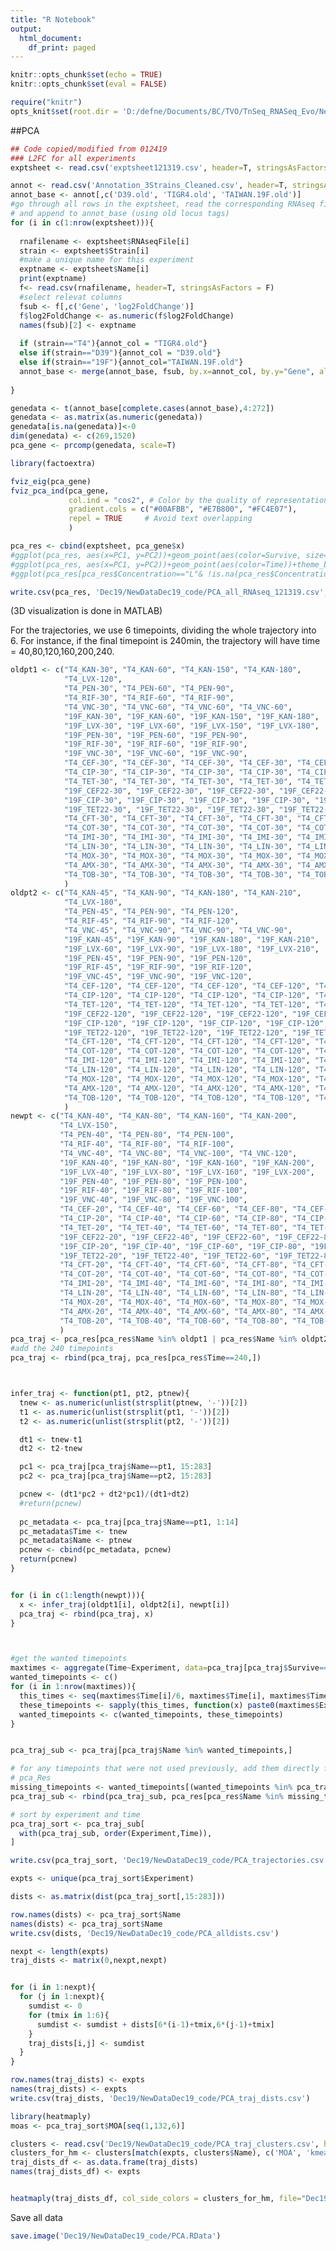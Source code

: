 ```yaml
---
title: "R Notebook"
output:
  html_document:
    df_print: paged
---
```

```r
knitr::opts_chunk$set(echo = TRUE)
knitr::opts_chunk$set(eval = FALSE)

require("knitr")
opts_knit$set(root.dir = 'D:/defne/Documents/BC/TVO/TnSeq_RNASeq_Evo/New Experiments/')
```


##PCA
```r
## Code copied/modified from 012419
### L2FC for all experiments
exptsheet <- read.csv('exptsheet121319.csv', header=T, stringsAsFactors = F)

annot <- read.csv('Annotation_3Strains_Cleaned.csv', header=T, stringsAsFactors = F)
annot_base <- annot[,c('D39.old', 'TIGR4.old', 'TAIWAN.19F.old')]
#go through all rows in the exptsheet, read the corresponding RNAseq file, 
# and append to annot_base (using old locus tags)
for (i in c(1:nrow(exptsheet))){
  
  rnafilename <- exptsheet$RNAseqFile[i]
  strain <- exptsheet$Strain[i]
  #make a unique name for this experiment
  exptname <- exptsheet$Name[i]
  print(exptname)
  f<- read.csv(rnafilename, header=T, stringsAsFactors = F)
  #select relevat columns
  fsub <- f[,c('Gene', 'log2FoldChange')]
  f$log2FoldChange <- as.numeric(f$log2FoldChange)
  names(fsub)[2] <- exptname
  
  if (strain=="T4"){annot_col = "TIGR4.old"}
  else if(strain=="D39"){annot_col = "D39.old"}
  else if(strain=="19F"){annot_col="TAIWAN.19F.old"}
  annot_base <- merge(annot_base, fsub, by.x=annot_col, by.y="Gene", all.x=T, all.y=T, sort=F)
  
}

genedata <- t(annot_base[complete.cases(annot_base),4:272])
genedata <- as.matrix(as.numeric(genedata))
genedata[is.na(genedata)]<-0
dim(genedata) <- c(269,1520)
pca_gene <- prcomp(genedata, scale=T)

library(factoextra)

fviz_eig(pca_gene)
fviz_pca_ind(pca_gene,
             col.ind = "cos2", # Color by the quality of representation
             gradient.cols = c("#00AFBB", "#E7B800", "#FC4E07"),
             repel = TRUE     # Avoid text overlapping
             )

pca_res <- cbind(exptsheet, pca_gene$x)
#ggplot(pca_res, aes(x=PC1, y=PC2))+geom_point(aes(color=Survive, size=Time))+theme_classic()+facet_grid(Strain~AB)
#ggplot(pca_res, aes(x=PC1, y=PC2))+geom_point(aes(color=Time))+theme_bw()+scale_color_gradient(low="blue", high="red")
#ggplot(pca_res[pca_res$Concentration=="L"& !is.na(pca_res$Concentration),], aes(x=PC1, y=PC2))+geom_point(aes(color=Time, shape=as.factor(Survive)))+theme_classic()+facet_grid(Strain~AB)+scale_color_gradient(low="blue", high="red")

write.csv(pca_res, 'Dec19/NewDataDec19_code/PCA_all_RNAseq_121319.csv', row.names=F)

```


(3D visualization is done in MATLAB)

For the trajectories, we use 6 timepoints, dividing the whole trajectory into 6. For instance, if the final timepoint is 240min, the trajectory will have time = 40,80,120,160,200,240. 
```R

oldpt1 <- c("T4_KAN-30", "T4_KAN-60", "T4_KAN-150", "T4_KAN-180",
            "T4_LVX-120",
            "T4_PEN-30", "T4_PEN-60", "T4_PEN-90",
            "T4_RIF-30", "T4_RIF-60", "T4_RIF-90",
            "T4_VNC-30", "T4_VNC-60", "T4_VNC-60", "T4_VNC-60",
            "19F_KAN-30", "19F_KAN-60", "19F_KAN-150", "19F_KAN-180",
            "19F_LVX-30", "19F_LVX-60", "19F_LVX-150", "19F_LVX-180",
            "19F_PEN-30", "19F_PEN-60", "19F_PEN-90",
            "19F_RIF-30", "19F_RIF-60", "19F_RIF-90",
            "19F_VNC-30", "19F_VNC-60", "19F_VNC-90",
            "T4_CEF-30", "T4_CEF-30", "T4_CEF-30", "T4_CEF-30", "T4_CEF-30", 
            "T4_CIP-30", "T4_CIP-30", "T4_CIP-30", "T4_CIP-30", "T4_CIP-30", 
            "T4_TET-30", "T4_TET-30", "T4_TET-30", "T4_TET-30", "T4_TET-30", 
            "19F_CEF22-30", "19F_CEF22-30", "19F_CEF22-30", "19F_CEF22-30", "19F_CEF22-30", 
            "19F_CIP-30", "19F_CIP-30", "19F_CIP-30", "19F_CIP-30", "19F_CIP-30", 
            "19F_TET22-30", "19F_TET22-30", "19F_TET22-30", "19F_TET22-30", "19F_TET22-30",
            "T4_CFT-30", "T4_CFT-30", "T4_CFT-30", "T4_CFT-30", "T4_CFT-30", 
            "T4_COT-30", "T4_COT-30", "T4_COT-30", "T4_COT-30", "T4_COT-30", 
            "T4_IMI-30", "T4_IMI-30", "T4_IMI-30", "T4_IMI-30", "T4_IMI-30",
            "T4_LIN-30", "T4_LIN-30", "T4_LIN-30", "T4_LIN-30", "T4_LIN-30",
            "T4_MOX-30", "T4_MOX-30", "T4_MOX-30", "T4_MOX-30", "T4_MOX-30",
            "T4_AMX-30", "T4_AMX-30", "T4_AMX-30", "T4_AMX-30", "T4_AMX-30", 
            "T4_TOB-30", "T4_TOB-30", "T4_TOB-30", "T4_TOB-30", "T4_TOB-30"
            )
oldpt2 <- c("T4_KAN-45", "T4_KAN-90", "T4_KAN-180", "T4_KAN-210",
            "T4_LVX-180",
            "T4_PEN-45", "T4_PEN-90", "T4_PEN-120",
            "T4_RIF-45", "T4_RIF-90", "T4_RIF-120",
            "T4_VNC-45", "T4_VNC-90", "T4_VNC-90", "T4_VNC-90",
            "19F_KAN-45", "19F_KAN-90", "19F_KAN-180", "19F_KAN-210",
            "19F_LVX-60", "19F_LVX-90", "19F_LVX-180", "19F_LVX-210",
            "19F_PEN-45", "19F_PEN-90", "19F_PEN-120",
            "19F_RIF-45", "19F_RIF-90", "19F_RIF-120",
            "19F_VNC-45", "19F_VNC-90", "19F_VNC-120",
            "T4_CEF-120", "T4_CEF-120", "T4_CEF-120", "T4_CEF-120", "T4_CEF-120",
            "T4_CIP-120", "T4_CIP-120", "T4_CIP-120", "T4_CIP-120", "T4_CIP-120",
            "T4_TET-120", "T4_TET-120", "T4_TET-120", "T4_TET-120", "T4_TET-120",
            "19F_CEF22-120", "19F_CEF22-120", "19F_CEF22-120", "19F_CEF22-120", "19F_CEF22-120",
            "19F_CIP-120", "19F_CIP-120", "19F_CIP-120", "19F_CIP-120", "19F_CIP-120",
            "19F_TET22-120", "19F_TET22-120", "19F_TET22-120", "19F_TET22-120", "19F_TET22-120",
            "T4_CFT-120", "T4_CFT-120", "T4_CFT-120", "T4_CFT-120", "T4_CFT-120",
            "T4_COT-120", "T4_COT-120", "T4_COT-120", "T4_COT-120", "T4_COT-120",
            "T4_IMI-120", "T4_IMI-120", "T4_IMI-120", "T4_IMI-120", "T4_IMI-120",
            "T4_LIN-120", "T4_LIN-120", "T4_LIN-120", "T4_LIN-120", "T4_LIN-120", 
            "T4_MOX-120", "T4_MOX-120", "T4_MOX-120", "T4_MOX-120", "T4_MOX-120",
            "T4_AMX-120", "T4_AMX-120", "T4_AMX-120", "T4_AMX-120", "T4_AMX-120",
            "T4_TOB-120", "T4_TOB-120", "T4_TOB-120", "T4_TOB-120", "T4_TOB-120"
            )
newpt <- c("T4_KAN-40", "T4_KAN-80", "T4_KAN-160", "T4_KAN-200",
           "T4_LVX-150",
           "T4_PEN-40", "T4_PEN-80", "T4_PEN-100",
           "T4_RIF-40", "T4_RIF-80", "T4_RIF-100",
           "T4_VNC-40", "T4_VNC-80", "T4_VNC-100", "T4_VNC-120",
           "19F_KAN-40", "19F_KAN-80", "19F_KAN-160", "19F_KAN-200",
           "19F_LVX-40", "19F_LVX-80", "19F_LVX-160", "19F_LVX-200",
           "19F_PEN-40", "19F_PEN-80", "19F_PEN-100",
           "19F_RIF-40", "19F_RIF-80", "19F_RIF-100",
           "19F_VNC-40", "19F_VNC-80", "19F_VNC-100",
           "T4_CEF-20", "T4_CEF-40", "T4_CEF-60", "T4_CEF-80", "T4_CEF-100",
           "T4_CIP-20", "T4_CIP-40", "T4_CIP-60", "T4_CIP-80", "T4_CIP-100",
           "T4_TET-20", "T4_TET-40", "T4_TET-60", "T4_TET-80", "T4_TET-100",
           "19F_CEF22-20", "19F_CEF22-40", "19F_CEF22-60", "19F_CEF22-80", "19F_CEF22-100",
           "19F_CIP-20", "19F_CIP-40", "19F_CIP-60", "19F_CIP-80", "19F_CIP-100",
           "19F_TET22-20", "19F_TET22-40", "19F_TET22-60", "19F_TET22-80", "19F_TET22-100",
           "T4_CFT-20", "T4_CFT-40", "T4_CFT-60", "T4_CFT-80", "T4_CFT-100",
           "T4_COT-20", "T4_COT-40", "T4_COT-60", "T4_COT-80", "T4_COT-100",
           "T4_IMI-20", "T4_IMI-40", "T4_IMI-60", "T4_IMI-80", "T4_IMI-100",
           "T4_LIN-20", "T4_LIN-40", "T4_LIN-60", "T4_LIN-80", "T4_LIN-100",
           "T4_MOX-20", "T4_MOX-40", "T4_MOX-60", "T4_MOX-80", "T4_MOX-100",
           "T4_AMX-20", "T4_AMX-40", "T4_AMX-60", "T4_AMX-80", "T4_AMX-100",
           "T4_TOB-20", "T4_TOB-40", "T4_TOB-60", "T4_TOB-80", "T4_TOB-100"
           )
pca_traj <- pca_res[pca_res$Name %in% oldpt1 | pca_res$Name %in% oldpt2, ]
#add the 240 timepoints
pca_traj <- rbind(pca_traj, pca_res[pca_res$Time==240,])



infer_traj <- function(pt1, pt2, ptnew){
  tnew <- as.numeric(unlist(strsplit(ptnew, '-'))[2])
  t1 <- as.numeric(unlist(strsplit(pt1, '-'))[2])
  t2 <- as.numeric(unlist(strsplit(pt2, '-'))[2])

  dt1 <- tnew-t1
  dt2 <- t2-tnew

  pc1 <- pca_traj[pca_traj$Name==pt1, 15:283]
  pc2 <- pca_traj[pca_traj$Name==pt2, 15:283]

  pcnew <- (dt1*pc2 + dt2*pc1)/(dt1+dt2)
  #return(pcnew)
  
  pc_metadata <- pca_traj[pca_traj$Name==pt1, 1:14]
  pc_metadata$Time <- tnew
  pc_metadata$Name <- ptnew
  pcnew <- cbind(pc_metadata, pcnew)
  return(pcnew)
}


for (i in c(1:length(newpt))){
  x <- infer_traj(oldpt1[i], oldpt2[i], newpt[i])
  pca_traj <- rbind(pca_traj, x)
}



#get the wanted timepoints
maxtimes <- aggregate(Time~Experiment, data=pca_traj[pca_traj$Survive==0,1:14], max)
wanted_timepoints <- c()
for (i in 1:nrow(maxtimes)){
  this_times <- seq(maxtimes$Time[i]/6, maxtimes$Time[i], maxtimes$Time[i]/6)
  these_timepoints <- sapply(this_times, function(x) paste0(maxtimes$Experiment[i], '-',as.character(x)))
  wanted_timepoints <- c(wanted_timepoints, these_timepoints)
}


pca_traj_sub <- pca_traj[pca_traj$Name %in% wanted_timepoints,]

# for any timepoints that were not used previously, add them directly from 
# pca_Res
missing_timepoints <- wanted_timepoints[(wanted_timepoints %in% pca_traj_sub$Name)==F]
pca_traj_sub <- rbind(pca_traj_sub, pca_res[pca_res$Name %in% missing_timepoints, ])

# sort by experiment and time
pca_traj_sort <- pca_traj_sub[
  with(pca_traj_sub, order(Experiment,Time)),
]

write.csv(pca_traj_sort, 'Dec19/NewDataDec19_code/PCA_trajectories.csv')
```

```r
expts <- unique(pca_traj_sort$Experiment)

dists <- as.matrix(dist(pca_traj_sort[,15:283]))

row.names(dists) <- pca_traj_sort$Name
names(dists) <- pca_traj_sort$Name
write.csv(dists, 'Dec19/NewDataDec19_code/PCA_alldists.csv')

nexpt <- length(expts)
traj_dists <- matrix(0,nexpt,nexpt)


for (i in 1:nexpt){
  for (j in 1:nexpt){
    sumdist <- 0
    for (tmix in 1:6){
      sumdist <- sumdist + dists[6*(i-1)+tmix,6*(j-1)+tmix]
    }
    traj_dists[i,j] <- sumdist
  }
}

row.names(traj_dists) <- expts
names(traj_dists) <- expts
write.csv(traj_dists, 'Dec19/NewDataDec19_code/PCA_traj_dists.csv')

```

```r
library(heatmaply)
moas <- pca_traj_sort$MOA[seq(1,132,6)]

clusters <- read.csv('Dec19/NewDataDec19_code/PCA_traj_clusters.csv', header=T, stringsAsFactors = F)
clusters_for_hm <- clusters[match(expts, clusters$Name), c('MOA', 'kmeansMatch')]
traj_dists_df <- as.data.frame(traj_dists)
names(traj_dists_df) <- expts


heatmaply(traj_dists_df, col_side_colors = clusters_for_hm, file="Dec19/NewDataDec19_code/PCA_trajectory_distances.html")

```
Save all data
```r
save.image('Dec19/NewDataDec19_code/PCA.RData')
```